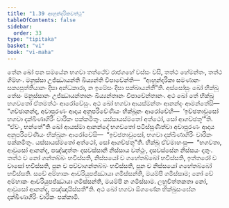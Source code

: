 ```yaml
---
title: "1.39 ආහුන්දරිකවත්ථු"
tableOfContents: false
sidebar:
  order: 33
type: "tipitaka"
basket: "vi"
book: "vi-maha"
---
```



<DynamicBreadcrumb />

<Division number="102" book="vi-maha">

<Paragraph number="443" book="vi-maha">
තේන ඛෝ පන සමයේන භගවා තත්ථේව රාජගහේ වස්සං වසි, තත්ථ හේමන්තං, තත්ථ ගිම්හං. මනුස්සා උජ්ඣායන්ති ඛිය්‍යන්ති විපාචේන්ති—  “ආහුන්දරිකා සමණානං සක්‍යපුත්තියානං දිසා අන්ධකාරා, න ඉමේසං දිසා පක්ඛායන්තී”ති. අස්සෝසුං ඛෝ භික්ඛූ තේසං මනුස්සානං උජ්ඣායන්තානං ඛිය්‍යන්තානං විපාචේන්තානං. අථ ඛෝ තේ භික්ඛූ භගවතෝ ඒතමත්ථං ආරෝචේසුං. අථ ඛෝ භගවා ආයස්මන්තං ආනන්දං ආමන්තේසි—  “ගච්ඡානන්ද, අවාපුරණං ආදාය අනුපරිවේණියං භික්ඛූනං ආරෝචේහි—  ‘ඉච්ඡතාවුසෝ භගවා දක්ඛිණාගිරිං චාරිකං පක්කමිතුං. යස්සායස්මතෝ අත්ථෝ, සෝ ආගච්ඡතූ’”ති. “ඒවං, භන්තේ”ති ඛෝ ආයස්මා ආනන්දෝ භගවතෝ පටිස්සුණිත්වා අවාපුරණං ආදාය අනුපරිවේණියං භික්ඛූනං ආරෝචේසි—  “ඉච්ඡතාවුසෝ, භගවා දක්ඛිණාගිරිං චාරිකං පක්කමිතුං. යස්සායස්මතෝ අත්ථෝ, සෝ ආගච්ඡතූ”ති. භික්ඛූ ඒවමාහංසු—  “භගවතා, ආවුසෝ ආනන්ද, පඤ්ඤත්තං දසවස්සානි නිස්සාය වත්ථුං, දසවස්සේන නිස්සයං දාතුං. තත්ථ ච නෝ ගන්තබ්බං භවිස්සති, නිස්සයෝ ච ගහේතබ්බෝ භවිස්සති, ඉත්තරෝ ච වාසෝ භවිස්සති, පුන ච පච්චාගන්තබ්බං භවිස්සති, පුන ච නිස්සයෝ ගහේතබ්බෝ භවිස්සති. සචේ අම්හාකං ආචරියුපජ්ඣායා ගමිස්සන්ති, මයම්පි ගමිස්සාම; නෝ චේ අම්හාකං ආචරියුපජ්ඣායා ගමිස්සන්ති, මයම්පි න ගමිස්සාම. ලහුචිත්තකතා නෝ, ආවුසෝ ආනන්ද, පඤ්ඤායිස්සතී”ති. අථ ඛෝ භගවා ඕගණේන භික්ඛුසංඝේන දක්ඛිණාගිරිං චාරිකං පක්කාමි.
</Paragraph>
</Division>